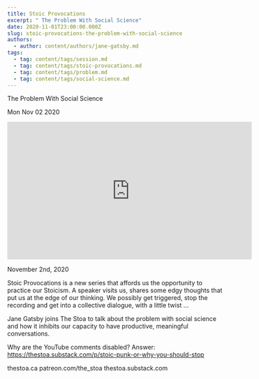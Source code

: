 ```yaml
---
title: Stoic Provocations
excerpt: " The Problem With Social Science"
date: 2020-11-01T23:00:00.000Z
slug: stoic-provocations-the-problem-with-social-science
authors:
  - author: content/authors/jane-gatsby.md
tags:
  - tag: content/tags/session.md
  - tag: content/tags/stoic-provocations.md
  - tag: content/tags/problem.md
  - tag: content/tags/social-science.md
---
```




 The Problem With Social Science

Mon Nov 02 2020

<iframe width="560" height="315" src="https://www.youtube.com/embed/8fbWt3f3UGs" title="Stoic Provocations: The Problem With Social Science w/ Jane Gatsby" frameborder="0" allow="accelerometer; autoplay; clipboard-write; encrypted-media; gyroscope; picture-in-picture" allowfullscreen ></iframe>

November 2nd, 2020

Stoic Provocations is a new series that affords us the opportunity to practice our Stoicism. A speaker visits us, shares some edgy thoughts that put us at the edge of our thinking. We possibly get triggered, stop the recording and get into a collective dialogue, with a little twist ...

Jane Gatsby joins The Stoa to talk about the problem with social science and how it inhibits our capacity to have productive, meaningful conversations.

Why are the YouTube comments disabled? Answer: https://thestoa.substack.com/p/stoic-punk-or-why-you-should-stop

thestoa.ca
patreon.com/the_stoa
thestoa.substack.com


